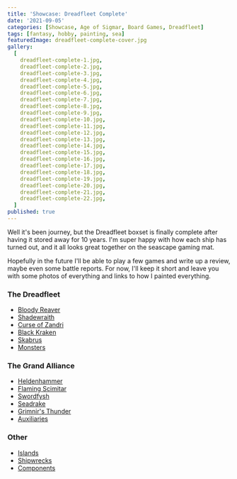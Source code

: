 ```yaml
---
title: 'Showcase: Dreadfleet Complete'
date: '2021-09-05'
categories: [Showcase, Age of Sigmar, Board Games, Dreadfleet]
tags: [fantasy, hobby, painting, sea]
featuredImage: dreadfleet-complete-cover.jpg
gallery:
  [
    dreadfleet-complete-1.jpg,
    dreadfleet-complete-2.jpg,
    dreadfleet-complete-3.jpg,
    dreadfleet-complete-4.jpg,
    dreadfleet-complete-5.jpg,
    dreadfleet-complete-6.jpg,
    dreadfleet-complete-7.jpg,
    dreadfleet-complete-8.jpg,
    dreadfleet-complete-9.jpg,
    dreadfleet-complete-10.jpg,
    dreadfleet-complete-11.jpg,
    dreadfleet-complete-12.jpg,
    dreadfleet-complete-13.jpg,
    dreadfleet-complete-14.jpg,
    dreadfleet-complete-15.jpg,
    dreadfleet-complete-16.jpg,
    dreadfleet-complete-17.jpg,
    dreadfleet-complete-18.jpg,
    dreadfleet-complete-19.jpg,
    dreadfleet-complete-20.jpg,
    dreadfleet-complete-21.jpg,
    dreadfleet-complete-22.jpg,
  ]
published: true
---
```


Well it's been journey, but the Dreadfleet boxset is finally complete after having it stored away for 10 years.
I'm super happy with how each ship has turned out, and it all looks great together on the seascape gaming mat.

Hopefully in the future I'll be able to play a few games and write up a review, maybe even some battle reports.
For now, I'll keep it short and leave you with some photos of everything and links to how I painted everything.

### The Dreadfleet
- [Bloody Reaver](/showcase/board-games/dreadfleet/bloody-reaver/)
- [Shadewraith](/showcase/board-games/dreadfleet/shadewraith/)
- [Curse of Zandri](/showcase/board-games/dreadfleet/curse-of-zandri/)
- [Black Kraken](/showcase/board-games/dreadfleet/black-kraken/)
- [Skabrus](/showcase/board-games/dreadfleet/skabrus/)
- [Monsters](/showcase/board-games/dreadfleet/monsters/)

### The Grand Alliance
- [Heldenhammer](/showcase/board-games/dreadfleet/heldenhammer/)
- [Flaming Scimitar](/showcase/board-games/dreadfleet/flaming-scimitar/)
- [Swordfysh](/showcase/board-games/dreadfleet/swordfysh/)
- [Seadrake](/showcase/board-games/dreadfleet/seadrake/)
- [Grimnir's Thunder](/showcase/board-games/dreadfleet/grimnirs-thunder/)
- [Auxiliaries](/showcase/board-games/dreadfleet/auxiliaries/)

### Other
- [Islands](/showcase/board-games/dreadfleet/islands/)
- [Shipwrecks](/showcase/board-games/dreadfleet/shipwrecks/)
- [Components](/showcase/board-games/dreadfleet/components/)